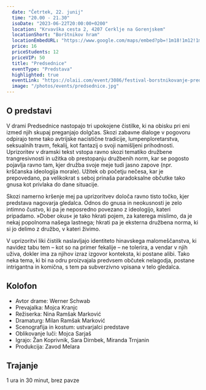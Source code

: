 ```yaml
---
  date: "Četrtek, 22. junij"
  time: "20.00 - 21.30"
  isoDate: "2023-06-22T20:00:00+0200"
  location: "Krvavška cesta 2, 4207 Cerklje na Gorenjskem"
  locationShort: "Borštnikov hram"
  locationEmbedURL: "https://www.google.com/maps/embed?pb=!1m18!1m12!1m3!1d2758.8252509390463!2d14.486259476917823!3d46.25370167109801!2m3!1f0!2f0!3f0!3m2!1i1024!2i768!4f13.1!3m3!1m2!1s0x477ab5ad9a992d43%3A0xf5c3786d575e014e!2sKulturni%20hram%20Cerklje%20na%20Gorenjskem!5e0!3m2!1sen!2ssi!4v1685547234928!5m2!1sen!2ssi"
  price: 16
  priceStudents: 12
  priceVIP: 50
  title: "Predsednice"
  eventType: "Predstava"
  highlighted: true
  eventLink: "https://olaii.com/event/3086/festival-borstnikovanje-predsednice?ref=KSMUMVX"
  image: "/photos/events/predsednice.jpg"
---
```


## O predstavi

V drami Predsednice nastopajo tri upokojene čistilke, ki na obisku pri eni izmed njih skupaj preganjajo dolgčas. Skozi zabavne dialoge v pogovoru odpirajo teme tako avtrijske nacistične tradicije, lumpenploretarstva, seksualnih travm, fekalij, kot fantazij o svoji namišljeni prihodnosti. Uprizoritev v dramski tekst vstopa ravno skozi tematiko družbene trangresivnosti in užitka ob prestopanju družbenih norm, kar se pogosto pojavlja ravno tam, kjer družba svoje meje tudi jasno zapove (npr. krščanska ideologija morale). Užitek ob početju nečesa, kar je prepovedano, pa velikokrat s seboj prinaša paradoksalne občutke tako gnusa kot privlaka do dane situacije.

Skozi namerno kršenje mej pa uprizoritvev določa ravno tisto točko, kjer predstava nagovarja gledalca. Odnos do gnusa in neokusnosti je zelo intimno čustvo, ki pa je neposredno povezano z ideologijo, kateri pripadamo. »Dober okus« je tako hkrati pojem, za katerega mislimo, da je nekaj popolnoma našega lastnega; hkrati pa je eksterna družbena norma, ki si jo delimo z družbo, v kateri živimo.

V uprizoritvi liki čistilk naslavljajo identiteto hinavskega malomeščanstva, ki navidez tabu tem – kot so na primer fekalije – ne tolerira, a vendar v njih uživa, dokler ima za njihov izraz izgovor konteksta, ki postane alibi. Tako neka tema, ki bi na odru proizvajala predvsem občutek nelagodja, postane intrigantna in komična, s tem pa subverzivno vpisana v telo gledalca.

## Kolofon

- Avtor drame: Werner Schwab
- Prevajalka: Mojca Kranjc
- Režiserka: Nina Ramšak Marković
- Dramaturg: Milan Ramšak Marković
- Scenografija in kostum: ustvarjalci predstave
- Oblikovanje luči: Mojca Sarjaš
- Igrajo: Žan Koprivnik, Sara Dirnbek, Miranda Trnjanin
- Produkcija: Zavod Melara

## Trajanje

1 ura in 30 minut, brez pavze
